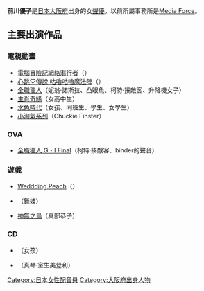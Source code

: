 {{noteTA|G1=Anime}}
{{配音員
|名字= 前川優子
|圖像= 
|尺寸= 
|說明= 
|藝名= 
|本名= 
|英文名= 
|綽號= 
|配偶= 
|出生地= {{JPN}}[[大阪府|大阪府]]
|出身地= 
|血型= B型
|生年= 1971
|生月= 10
|生日= 8
|歿年= 
|歿月= 
|歿日= 
|所屬= 自由身
|配演語言= 
|活動時期= 
|出道作= 
|代表作= 
|其他=
}}
{{Japanese|japanese=前川 優子|kana=まえかわ ゆうこ|romaji =Maekawa Yūko}}
'''前川優子'''{{BD|1971年|10月8日|catIdx=Maekawa Yuuko}}是[[日本|日本]][[大阪府|大阪府]]出身的女[[聲優|聲優]]。以前所屬事務所是[[Media_Force|Media Force]]。

== 主要出演作品 ==
=== 電視動畫 ===
*[[電腦冒險記Web_Diver|電腦冒險記網絡潛行者]]（{{lang|ja|桜庭コウジ}}）
*[[咕嚕咕嚕魔法陣|心跳♡傳說 咕嚕咕嚕魔法陣]]（{{lang|ja|ナナコナ}}）
*[[Hunter_×_Hunter|全職獵人]]（妮翁·諾斯拉、凸眼魚、柯特·揍敵客、升降機女子）
*[[生肖奇緣|生肖奇緣]]（女高中生）
*[[水色時代|水色時代]]（女孩、同班生、學生、女學生）
*[[小淘氣系列|小淘氣系列]]（Chuckie Finster）

=== OVA ===
*[[Hunter_×_Hunter|全職獵人 G・I Final]]（柯特·揍敵客、binder的聲音）

=== 遊戲 ===    
*[[Weddding_Peach|Weddding Peach]]（{{lang|ja|ジュラド}}）
*{{lang|ja|[[おやじハンターマージャン|おやじハンターマージャン]]}}（舞妓）
*[[神無之鳥|神無之鳥]]（真部恭子）

=== CD ===
*{{lang|ja|[[お迎えです。|お迎えです。]]}}（女孩）
*{{lang|ja|[[海ニ眠ル花|海ニ眠ル花]]}}（真琴‧室生美登利）



{{Japan-enter-bio-stub}}
{{DEFAULTSORT:Maekawa Yuuko}}
[[Category:日本女性配音員|Category:日本女性配音員]]
[[Category:大阪府出身人物|Category:大阪府出身人物]]